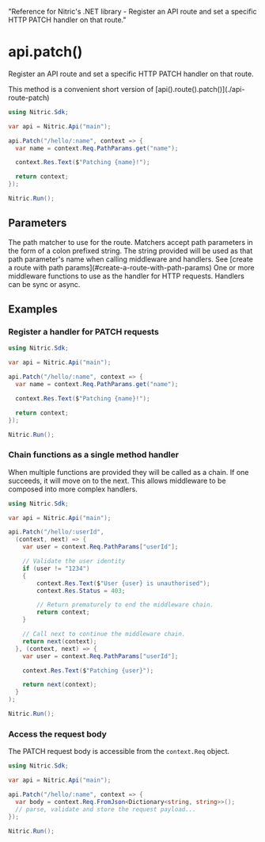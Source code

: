  "Reference for Nitric's .NET library - Register an API route and set a specific HTTP PATCH handler on that route."

# api.patch()

Register an API route and set a specific HTTP PATCH handler on that route.

<Note>
  This method is a convenient short version of
  [api().route().patch()](./api-route-patch)
</Note>

```csharp
using Nitric.Sdk;

var api = Nitric.Api("main");

api.Patch("/hello/:name", context => {
  var name = context.Req.PathParams.get("name");

  context.Res.Text($"Patching {name}!");

  return context;
});

Nitric.Run();
```

## Parameters

<Properties>
  <Property name="match" type="string" required>
    The path matcher to use for the route. Matchers accept path parameters in
    the form of a colon prefixed string. The string provided will be used as
    that path parameter's name when calling middleware and handlers. See [create
    a route with path params](#create-a-route-with-path-params)
  </Property>
  <Property
    name="...middleware"
    type="Middleware&lt;HttpContext&gt; or Func&lt;HttpContext, HttpContext&gt;"
    required
  >
    One or more middleware functions to use as the handler for HTTP requests.
    Handlers can be sync or async.
  </Property>
</Properties>

## Examples

### Register a handler for PATCH requests

```csharp
using Nitric.Sdk;

var api = Nitric.Api("main");

api.Patch("/hello/:name", context => {
  var name = context.Req.PathParams.get("name");

  context.Res.Text($"Patching {name}!");

  return context;
});

Nitric.Run();
```

### Chain functions as a single method handler

When multiple functions are provided they will be called as a chain. If one succeeds, it will move on to the next. This allows middleware to be composed into more complex handlers.

```csharp
using Nitric.Sdk;

var api = Nitric.Api("main");

api.Patch("/hello/:userId",
  (context, next) => {
    var user = context.Req.PathParams["userId"];

    // Validate the user identity
    if (user != "1234")
    {
        context.Res.Text($"User {user} is unauthorised");
        context.Res.Status = 403;

        // Return prematurely to end the middleware chain.
        return context;
    }

    // Call next to continue the middleware chain.
    return next(context);
  }, (context, next) => {
    var user = context.Req.PathParams["userId"];

    context.Res.Text($"Patching {user}");

    return next(context);
  }
);

Nitric.Run();
```

### Access the request body

The PATCH request body is accessible from the `context.Req` object.

```csharp
using Nitric.Sdk;

var api = Nitric.Api("main");

api.Patch("/hello/:name", context => {
  var body = context.Req.FromJson<Dictionary<string, string>>();
  // parse, validate and store the request payload...
});

Nitric.Run();
```

